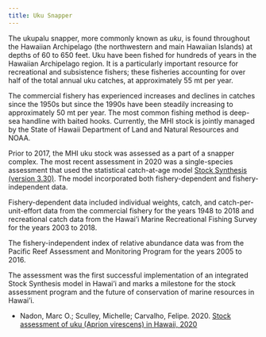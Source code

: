 ```yaml
---
title: Uku Snapper
---
```


The ukupalu snapper, more commonly known as *uku*, is found throughout the Hawaiian Archipelago (the northwestern and main Hawaiian Islands) at depths of 60 to 650 feet. Uku have been fished for hundreds of years in the Hawaiian Archipelago region. It is a particularly important resource for recreational and subsistence fishers; these fisheries accounting for over half of the total annual uku catches, at approximately 55 mt per year.

The commercial fishery has experienced increases and declines in catches since the 1950s but since the 1990s have been steadily increasing to approximately 50 mt per year. The most common fishing method is deep-sea handline with baited hooks. Currently, the MHI stock is jointly managed by the State of Hawaii Department of Land and Natural Resources and NOAA.

Prior to 2017, the MHI uku stock was assessed as a part of a snapper complex. The most recent assessment in 2020 was a single-species assessment that used the statistical catch-at-age model [Stock Synthesis (version 3.30)](https://github.com/nmfs-stock-synthesis/stock-synthesis/). The model incorporated both fishery-dependent and fishery-independent data.

Fishery-dependent data included individual weights, catch, and catch-per-unit-effort data from the commercial fishery for the years 1948 to 2018 and recreational catch data from the Hawai'i Marine Recreational Fishing Survey for the years 2003 to 2018.

The fishery-independent index of relative abundance data was from the Pacific Reef Assessment and Monitoring Program for the years 2005 to 2016.

The assessment was the first successful implementation of an integrated Stock Synthesis model in Hawai'i and marks a milestone for the stock assessment program and the future of conservation of marine resources in Hawai'i.

-   Nadon, Marc O.; Sculley, Michelle; Carvalho, Felipe. 2020. [Stock assessment of uku (Aprion virescens) in Hawaii, 2020](https://doi.org/10.25923/57nb-8138)
